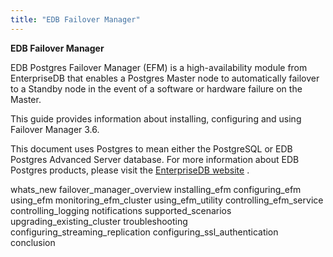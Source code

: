 ```yaml
---
title: "EDB Failover Manager"
---
```


**EDB Failover Manager**

EDB Postgres Failover Manager (EFM) is a high-availability module from EnterpriseDB that enables a Postgres Master node to automatically failover to a Standby node in the event of a software or hardware failure on the Master.

This guide provides information about installing, configuring and using Failover Manager 3.6.

This document uses Postgres to mean either the PostgreSQL or EDB Postgres Advanced Server database. For more information about EDB Postgres products, please visit the [EnterpriseDB website](https://www.enterprisedb.com/) .

<div class="toctree" maxdepth="3">

whats_new failover_manager_overview installing_efm configuring_efm using_efm monitoring_efm_cluster using_efm_utility controlling_efm_service controlling_logging notifications supported_scenarios upgrading_existing_cluster troubleshooting configuring_streaming_replication configuring_ssl_authentication conclusion

</div>
